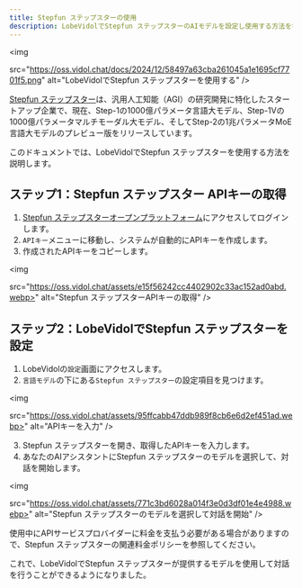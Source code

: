 ```yaml
---
title: Stepfun ステップスターの使用
description: LobeVidolでStepfun ステップスターのAIモデルを設定し使用する方法を学びます。APIキーの取得やモデルの選択を含みます。
---
```


<img

src="https://oss.vidol.chat/docs/2024/12/58497a63cba261045a1e1695cf7701f5.png"
alt="LobeVidolでStepfun ステップスターを使用する"
/>

[Stepfun ステップスター](https://www.stepfun.com/)は、汎用人工知能（AGI）の研究開発に特化したスタートアップ企業で、現在、Step-1の1000億パラメータ言語大モデル、Step-1Vの1000億パラメータマルチモーダル大モデル、そしてStep-2の1兆パラメータMoE言語大モデルのプレビュー版をリリースしています。

このドキュメントでは、LobeVidolでStepfun ステップスターを使用する方法を説明します。

## ステップ1：Stepfun ステップスター APIキーの取得

1. [Stepfun ステップスターオープンプラットフォーム](https://platform.stepfun.com/)にアクセスしてログインします。
2. `APIキー`メニューに移動し、システムが自動的にAPIキーを作成します。
3. 作成されたAPIキーをコピーします。

<img

src="https://oss.vidol.chat/assets/e15f56242cc4402902c33ac152ad0abd.webp>"
alt="Stepfun ステップスターAPIキーの取得"
/>

## ステップ2：LobeVidolでStepfun ステップスターを設定

1. LobeVidolの`設定`画面にアクセスします。
2. `言語モデル`の下にある`Stepfun ステップスター`の設定項目を見つけます。

<img

src="https://oss.vidol.chat/assets/95ffcabb47ddb989f8cb6e6d2ef451ad.webp>"
alt="APIキーを入力"
/>

3. Stepfun ステップスターを開き、取得したAPIキーを入力します。
4. あなたのAIアシスタントにStepfun ステップスターのモデルを選択して、対話を開始します。

<img

src="https://oss.vidol.chat/assets/771c3bd6028a014f3e0d3df01e4e4988.webp>"
alt="Stepfun ステップスターのモデルを選択して対話を開始"
/>

<Warning>使用中にAPIサービスプロバイダーに料金を支払う必要がある場合がありますので、Stepfun ステップスターの関連料金ポリシーを参照してください。</Warning>

これで、LobeVidolでStepfun ステップスターが提供するモデルを使用して対話を行うことができるようになりました。

